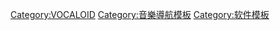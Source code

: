 <noinclude>{{更新|time=2022-04-01T03:37:51+00:00}}</noinclude>{{Navbox
| name           = Vocaloid
| title          = [[File:Vocaloid logo.svg|100px|art=VOCALOID|link=VOCALOID]]
| state          = {{{state|}}}
| titlestyle     = text-align:center;background:white;color:#4a4c4e;
| bodyclass      = hlist
| fullwidth      = true

| abovestyle     = background:#2b2c2e;color:#6c6d6f;
| above          = <kbd style="font-family: inherit; font-size: 0.85em;">{{{divider|&nbsp;<span style="color:#17181a;">■</span> }}}'''Vocaloid'''（2004年）{{{divider|&nbsp;<span style="color:#17181a;">■</span> }}}'''Vocaloid 2'''（2007年）{{{divider|&nbsp;<span style="color:#17181a;">■</span> }}}'''Vocaloid 3'''（2011年）{{{divider|&nbsp;<span style="color:#17181a;">■</span> }}}'''Vocaloid 4'''（2014年）{{{divider|&nbsp;<span style="color:#0197f3;">■</span> }}}<span style="color:#d1d3d2;">'''Vocaloid 5'''</span>（2018年）

<br>{{{divider|&nbsp;<span style="color:#17181a;">■</span> }}}'''iVocaloid'''（2010年）{{{divider|&nbsp;<span style="color:#17181a;">■</span> }}}'''Mobile Vocaloid'''（2015年）{{{divider|&nbsp;<span style="color:#17181a;">■</span> }}}'''Vocaloid Keyboard'''（2017年）</kbd>

| group1         = 发行商及其<br/>角色[[VOCALOID产品列表|产品]]线
| list1          =

{{Navbox with columns |subgroup
  | col2width    = 50%
  | col3width    = 50%
  | col2         =
   {{Navbox |subgroup
    | groupwidth = 8em
    | group1     = {{left2|{{Flagicon|United Kingdom|size=x10px}}}}{{tsl|en|Zero-G Ltd|Zero-G}}
    | list1      =
* [[LEON (VOCALOID)|Leon]]<sup><span title="《VOCALOID LEON》">1</span></sup>
* [[LOLA (VOCALOID)|Lola]]<sup><span title="《VOCALOID LOLA》">1</span></sup>
* Miriam<sup><span title="《VOCALOID LIRIAM》">1</span></sup>
* [[Prima]]<sup><span title="《VOCALOID2 RRIMA》">2</span></sup>
* [[Sonika]]<sup><span title="《VOCALOID2 SONiKA》">2</span></sup>
* [[Tonio]]<sup><span title="《VOCALOID2 TONIO》">2</span></sup>
* Avanna<sup><span title="《VOCALOID3 AVANNA》">3</span></sup>
* Dex<sup><span title="《VOCALOID4 DAX》">4</span></sup>
* Daina<sup><span title="《VOCALOID4 DAINA》">4</span></sup>

    | group2     = {{left2|{{Flagicon|Japan|size=x10px}}}}[[克理普敦未來媒體|Crypton]]
    | list2      =
* [[Meiko (软件)|Meiko]]<sup><span title="《VOCALOID MEIKO》">1</span><span title="《VOCALOID3 MEIKO V3》">3</span></sup>
* [[Kaito]]<sup><span title="《VOCALOID KAITO》">1</span><span title="《VOCALOID3 KAITO V3》">3</span></sup>
* [[初音未來]]<sup><span title="《VOCALOID2 初音ミク》；《VOCALOID2 初音ミク・アペンド》">2</span><span title="《VOCALOID3 初音ミク V3》；《VOCALOID3 初音ミク V3 ENGLISH》">3</span><span title="《VOCALOID4 初音ミク V4X》；《VOCALOID4 初音ミク V4 ENGLISH》；《VOCALOID4 初音未来 V4 中文版》">4</span><span title="《初音ミク》">M</span><span title="《MIKU》">K</span></sup>
* [[鏡音鈴、連|鏡音鈴]]<sup><span title="《VOCALOID2 -{鏡音}-リン・レン》；《VOCALOID2 -{鏡音}-リン・レン act2》；《VOCALOID2 -{鏡音}-リンレン・アペンド》">2</span><span title="《VOCALOID4 -{鏡音}-リン・レン V4X》；《VOCALOID4 -{鏡音}-リン・レン V4 English》">4</span></sup>
* [[鏡音鈴、連|鏡音連]]<sup><span title="《VOCALOID2 -{鏡音}-リン・レン》；《VOCALOID2 -{鏡音}-リン・レン act2》；《VOCALOID2 -{鏡音}-リンレン・アペンド》">2</span><span title="《VOCALOID4 -{鏡音}-リン・レン V4X》；《VOCALOID4 -{鏡音}-リン・レン V4 English》">4</span></sup>
* [[巡音流歌]]<sup><span title="《VOCALOID2 巡音ルカ》">2</span><span title="《VOCALOID4 巡音ルカ V4X》">4</span></sup>

    | group3     = {{left2|{{Flagicon|Sweden|size=16px}}}}{{tsl|en|PowerFX}}
    | list3      =
* Sweet Ann<sup><span title="《VOCALOID2 Sweet ANN》">2</span></sup>
* Big Al<sup><span title="《VOCALOID2 BIG AL》">2</span></sup>
* [[Oliver (Vocaloid)|Oliver]]<sup><span title="《VOCALOID3 Oliver》">3</span></sup>
* Yohioloid<sup><span title="《VOCALOID3 YOHIOloid》">3</span></sup>
* Ruby<sup><span title="《VOCALOID4 RUBY》">4</span></sup>

    | group4     = {{left2|{{Flagicon|Japan|size=x10px}}}}[[Internet (公司)|Internet]]
    | list4      =
* {{lang|ja|[[Gackpoid|神威がくぽ]]}}<sup><span title="《VOCALOID2 がくっぽいど》">2</span><span title="《VOCALOID3 がくっぽいど NATIVE》；《VOCALOID3 がくっぽいど POWER》；《VOCALOID3 がくっぽいど WHISPER》">3</span><span title="《VOCALOID4 Library がくっぽいど NATIVE》；《VOCALOID4 Library がくっぽいど POWER》；《VOCALOID4 Library がくっぽいど WHISPER》">4</span></sup>
* [[Megpoid|Gumi]]<sup><span title="《VOCALOID2 Megpoid》">2</span><span title="《VOCALOID3 Megpoid》；《VOCALOID3 Megpoid Native》；《VOCALOID3 Megpoid English》">3</span><span title="《VOCALOID4 Library Megpoid Native》；《VOCALOID4 Library Megpoid Power》；《VOCALOID4 Library Megpoid Adult》；《VOCALOID4 Library Megpoid Sweet》；《VOCALOID4 Library Megpoid Whisper》">4</span><span title="《Megpoid Native》；《Megpoid English》">M</span><span title="《GUMI》">K</span></sup>
* [[Lily (角色)|Lily]]<sup><span title="《VOCALOID2 Lily》">2</span><span title="《VOCALOID™3 Library Lily》">3</span></sup>
* {{lang|ja|リュウト}}<sup><span title="《VOCALOID2 ガチャッポイド》">2</span><span title="《VOCALOID™3 Library ガチャッポイド V3》">3</span></sup>
* Cul<sup><span title="《VOCALOID3 Library CUL》">3</span></sup>
* [[Kokone]]<sup><span title="《VOCALOID3 Library kokone》">3</span></sup>
* Chika<sup><span title="《VOCALOID3 Library Chika》">3</span></sup>
* [[音街Una]]<sup><span title="《VOCALOID4 Library 音街ウナ V4》">4</span></sup>

    | group5     = {{left2|{{Flagicon|Japan|size=x10px}}}}{{tsl|ja|AH-Software||AHS}}
    | list5      =
* [[SF-A2开发Code Miki|Miki]]<sup><span title="《VOCALOID2 SF-A2 -{開発}-コード miki》">2</span><span title="《VOCALOID4 miki ナチュラル》">4</span><span title="《miki ナチュラル》">M</span></sup>
* [[歌爱雪]]<sup><span title="《VOCALOID2 -{歌愛}-ユキ》">2</span><span title="《VOCALOID4 -{歌愛}-ユキ ナチュラル》">4</span><span title="《-{歌愛}-ユキ》">M</span></sup>
* {{lang|ja|{{tsl|ja|氷山キヨテル}}}}<sup><span title="《VOCALOID2 氷山キヨテル》">2</span><span title="《VOCALOID4 氷山キヨテル ナチュラル》；《VOCALOID4 氷山キヨテル ロック》">4</span><span title="《氷山キヨテル ナチュラル》；《氷山キヨテル ロック》">M</span></sup>
* [[猫村伊吕波]]<sup><span title="《VOCALOID2 -{猫村}-いろは》">2</span><span title="《VOCALOID4-{猫村}-いろは ナチュラル》；《VOCALOID4-{猫村}-いろは ソフト》">4</span></sup>
* [[结月缘]]<sup><span title="《VOCALOID3 -{結月}-ゆかり》">3</span><span title="《VOCALOID4 -{結月ゆかり 純}-》；《VOCALOID4 -{結月ゆかり 凛}-》；《VOCALOID4 -{結月ゆかり 穏}-》">4</span><span title="《-{結月ゆかり 純》；《結月ゆかり 凛》；《結月ゆかり 穏}-》">M</span><span title="《YUZUKI YUKARI》">K</span></sup>
* [[東北俊子]]<sup><span title="《VOCALOID3 -{東北}-ずん子》">3</span><span title="《VOCALOID4 -{東北}-ずん子 ナチュラル》">4</span><span title="《-{東北}-ずん子》">M</span></sup>
* {{lang|ja|マクネナナ}}<sup><span title="《VOCALOID3 マクネナナ》；《VOCALOID3 マクネナナ English》">3</span><span title="《VOCALOID4 マクネナナ ナチュラル》；《VOCALOID4 マクネナナ English》；《VOCALOID4 マクネナナ プチ》">4</span></sup>
* [[绁星灯]]<sup><span title="《VOCALOID4 -{紲星}-あかり》">4</span></sup>
* [[樱乃空]]<sup><span style="color:#0197f3;" title="《VOCALOID -{桜乃}-そら》">5</span></sup>

    | group6     = {{left2|{{Flagicon|Japan|size=x10px}}}}{{tsl|ja|キューンミュージック|Ki/oon Music|Ki/oon}}
    | list6      =
* [[歌手音Piko]]<sup><span title="《VOCALOID2 -{開発コードPIKO 歌手音ピコ}-》">2</span></sup>

    | group7     = {{left2|{{Flagicon|South Korea|size=x12px}}}}{{Tsl|ko|SBS A&T|SBS Artech|}}
    | list7      =
* [[SeeU]]<sup><span title="《VOCALOID™3 Library SV01 SeeU》">3</span></sup>

    | group8     = {{left2|{{Flagicon|Spain|size=16px}}}}Voctro Labs
    | list8      =
* Bruno<sup><span title="《VOCALOID3 Bruno & Clara》">3</span></sup>
* Clara<sup><span title="《VOCALOID3 Bruno & Clara》">3</span></sup>
* Maika<sup><span title="《VOCALOID™3 Library MAIKA》">3</span></sup>
   }}

  | col3         =

   {{Navbox |subgroup
    | groupwidth = 7em

    | group9     = {{left2|{{Flagicon|Japan|size=x10px}}}}[[山葉 (企業)|山葉]]
    | list9      =
* VY1<sup><span title="《VOCALOID2 VY1》">2</span><span title="《YV1》">i</span><span title="《VOCALOID™3 Library VY1V3》">3</span><span title="《VOCALOID4 Library VY1V4》">4</span><span title="《VY1_Lite》；《VY1》">M</span><span title="《VY1》">K</span><span style="color:#0197f3;" title="《VOCALOID VY1 II》">5</span></sup>
* [[VY2]]<sup><span title="《VOCALOID2 VY2》">2</span><span title="《VY2》">i</span><span title="《VOCALOID™3 Library VY2V3》">3</span><span title="《VY2》">M</span><span style="color:#0197f3;" title="《VOCALOID VY2 II》">5</span></sup>
* Mew<sup><span title="《VOCALOID™3 Library Mew》">3</span><span title="《Mew》">M</span></sup>
* {{lang|ja|兎眠りおん}}<sup><span title="《VOCALOID™3 Library -{兎眠}-りおん》">3</span><span title="《VOCALOID4 Library -{兎眠}-りおん》">4</span></sup>
* [[苍姬Lapis]]<sup><span title="《VOCALOID™3 Library -{蒼姫}-ラピス》">3</span><span title="《-{蒼姫}-ラピス》">i</span><span title="《-{蒼姫}-ラピス》">M</span></sup>
* [[ZOLA Project|Yuu]]<sup><span title="《VOCALOID™3 Library ZOLA PROJECT》">3</span><span title="《YUU(ZOLA PROJECT)》">M</span></sup>
* [[ZOLA Project|Kyo]]<sup><span title="《VOCALOID™3 Library ZOLA PROJECT》">3</span><span title="《KYO(ZOLA PROJECT)》">M</span></sup>
* [[ZOLA Project|Wil]]<sup><span title="《VOCALOID™3 Library ZOLA PROJECT》">3</span><span title="《WIL(ZOLA PROJECT)》">M</span></sup>
* Merli<sup><span title="《VOCALOID™3 Library メルリ》">3</span><span title="《メルリ》">i</span><span title="《メルリ》">M</span></sup>
* 杏音<sup><span title="《VOCALOID™3 Library -{杏音鳥音}-》">3</span></sup>
* 鳥音<sup><span title="《VOCALOID™3 Library -{杏音鳥音}-》">3</span></sup>
* Galaco<sup><span title="《VOCALOID™3 Library galaco》">3</span><span title="《ギャラ子RED》；《ギャラ子BLUE》">M</span></sup>
* Cyber Diva<sup><span title="《VOCALOID4 Library CYBER DIVA》">4</span><span title="《CYBER DIVA》">M</span><span style="color:#0197f3;" title="《VOCALOID CYBER DIVA II》">5</span></sup>
* [[Sachiko (软件)|Sachiko]]<sup><span title="《VOCALOID4 Library Sachiko》">4</span><span title="《Sachiko》">M</span></sup>
* Arsloid<sup><span title="《VOCALOID4 Library ARSLOID》">4</span></sup>
* Unity-chan!<sup><span title="《VOCALOID4 Library unity-chan!》">4</span><span title="《unity-chan!》">M</span></sup>
* Rana<sup><span title="《VOCALOID™3 Library Rana》">3</span><span title="《VOCALOID3 Library Rana》">4</span><span title="《Rana》">M</span></sup>
* [[Fukase (软件)|Fukase]]<sup><span title="《VOCALOID4 Library Fukase》">4</span><span title="《Fukase JP》；《Fukase EN》">M</span></sup>
* [[Cyber Songman]]<sup><span title="《VOCALOID4 Library CYBER SONGMAN》">4</span><span title="《CYBER SONGMAN》">M</span><span style="color:#0197f3;" title="《VOCALOID CYBER SONGMAN II》">5</span></sup>
* {{lang|ja|夢眠ネム}}<sup><span title="《VOCALOID4 Library -{夢眠}-ネム》">4</span><span title="《-{夢眠}-ネム》">M</span></sup>
* [[project575|正岡小豆]]<sup><span title="《VOCALOID4 Library AZUKI》">4</span></sup>
* [[project575|小林抹茶]]<sup><span title="《VOCALOID4 Library MATCHA》">4</span></sup>
* {{lang|ja|ミライ小町}}<sup><span title="《VOCALOID4 Library ミライ小町》">4</span></sup>
* Amy<sup><span style="color:#0197f3;" title="《VOCALOID5 STANDARD》">5</span></sup>
* Chris<sup><span style="color:#0197f3;" title="《VOCALOID5 STANDARD》">5</span></sup>
* Kaori<sup><span style="color:#0197f3;" title="《VOCALOID5 STANDARD》">5</span></sup>
* Ken<sup><span style="color:#0197f3;" title="《VOCALOID5 STANDARD》">5</span></sup>

    | group10    = {{left2|{{Flagicon|Japan|size=x10px}}}}1st Place
    | list10     =
* [[IA (虛構人物)|IA]]<sup><span title="《VOCALOID™3 Library IA  -ARIA ON THE PLANETES-》；《VOCALOID™3 Library IA ROCKS  -ARIA ON THE PLANETES-》">3</span><span title="《IA》；《IA ROCKS》">M</span><span title="《IA -ARIA ON THE PLANETES-》">K</span></sup>

    | group11    = {{left2|{{Flagicon|China|size=16px}}}}[[上海禾念]]
    |  list11    =
* [[洛天依]]<sup><span title="《VOCALOID™3 Library 洛天依》">3</span><span title="《VOCALOID4 Library 洛天依》；《VOCALOID4 Library 洛天依 日语版》">4</span></sup>
* [[言和]]<sup><span title="《VOCALOID™3 Library 言和》">3</span></sup>
* [[乐正绫]]<sup><span title="《VOCALOID™3 Library 乐正绫》">3</span></sup>
* [[乐正龙牙]]<sup><span title="《VOCALOID4 Library 乐正龙牙》">4</span></sup>
* -{徵}-羽摩柯<sup><span title="《VOCALOID4 Library -{徵}-羽摩柯》">4</span></sup>
* 墨清弦<sup><span title="《VOCALOID4 Library 墨清弦》">4</span></sup>

    | group12    = {{left2|{{Flagicon|Japan|size=x10px}}}}[[EXIT TUNES|Exit Tunes]]
    | list12     =
* [[Mayu]]<sup><span title="《VOCALOID™3 Library MAYU》">3</span></sup>

    | group13    = {{left2|{{Flagicon|Japan|size=x10px}}}}Gynoid
    | list13     =
* [[心華]]<sup><span title="《VOCALOID™3 Library 心華》">3</span><span title="《VOCALOID4 Library 心華 中文版》；《VOCALOID4 Library 心華 日語版》">4</span></sup>
* [[V Flower|flower]]<sup><span title="《VOCALOID™3 Library v flower》">3</span><span title="《VOCALOID4 Library v4 flower》">4</span><span title="《v for flower》">M</span></sup>
* [[鸣花姬、尊|鳴花姬]]<sup><span style="color:#0197f3;" title="《VOCALOID -{鳴}-花ヒメ・ミコト》">5</span></sup>
* [[鸣花姬、尊|鳴花尊]]<sup><span style="color:#0197f3;" title="《VOCALOID -{鳴}-花ヒメ・ミコト》">5</span></sup>

    | group14    = {{left2|{{Flagicon|China|size=16px}}}}平行四界
    | list14     =
* [[星塵 (虛構人物)|星塵]]<sup><span title="《VOCALOID4 Library 星塵》">4</span></sup>

    | group15    = {{left2|{{Flagicon|South Korea|size=x12px}}}}ST Media
    | list15     =
* Uni<sup><span title="《VOCALOID4 Library UNI Original》">4</span></sup>

    | group16    = {{left2|{{Flagicon|Japan|size=x10px}}}}AVA
    | list16     =
* [[LUMi|Lumi]]<sup><span title="《VOCALOID4 Library LUMi》">4</span></sup>

    | group17    = 
    | list17     =
   }}
}}

| group3         = 相关
| list3          =
* {{Tsl|ja|ココロボ (掃除機)|Cocorobo||}}
* [[MikuMikuDance]]
* [[VocaListener]]
* [[VOCALOID衍生角色]]
* [[VOCALOID作品列表]]
* 游戏《[[初音未來 -名伶計畫-系列|-{zh-cn:初音未来 -歌姬计划-; zh-tw:初音未來 -名伶計畫-; zh-hk:初音未來 -Project DIVA-;}-]]》
* 遊戲《{{Tsl|ja|大合奏!バンドブラザーズ#大合奏!バンドブラザーズP|明星樂團大合奏|明星樂團大合奏P}}》
* 遊戲《[[世界计划 缤纷舞台！ feat.初音未来]]》
* [[角色主唱系列]]
* 游戏《[[潛龍諜影 和平先驅]]》
* 单曲《{{Tsl|ja|あれから|在那之後||}}》
** [[美空雲雀]]
* 唱片《{{Tsl|ja|子 ギャル|Co Gal||}}》
** [[hide]]

| below          =
* {{icon|category}} [[:Category:使用Vocaloid的音樂家|音樂家]]
* [[:Category:使用VOCALOID的歌曲|歌曲]]
* [[:Category:VOCALOID曲改編漫畫|漫畫]]
* [[:Category:VOCALOID曲改編動畫|動畫]]
* [[:Category:VOCALOID曲改編小說|小說]]
* [[:Category:VOCALOID相關的多媒體作品|其他]]

}}
<noinclude>
[[Category:VOCALOID]]
[[Category:音樂導航模板]]
[[Category:软件模板]]
</noinclude>